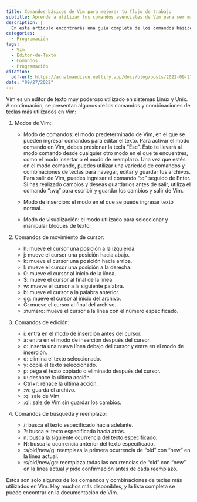 ```yaml
---
title: Comandos básicos de Vim para mejorar tu flujo de trabajo
subtitle: Aprende a utilizar los comandos esenciales de Vim para ser más productivo en tu programación.
description: |
  En este artículo encontrarás una guía completa de los comandos básicos de Vim, uno de los editores de texto más populares en el mundo de la programación. Desde cómo abrir y cerrar archivos, hasta cómo buscar y reemplazar texto, aprenderás a utilizar Vim para mejorar tu flujo de trabajo y ser más eficiente en tu programación.
categories:
  - Programación
tags:
  - Vim
  - Editor-de-Texto
  - Comandos
  - Programación
citation:
  pdf-url: https://achalmaedison.netlify.app/docs/blog/posts/2022-09-27-comandos-vim/index.pdf
date: "09/27/2022"
---
```


Vim es un editor de texto muy poderoso utilizado en sistemas Linux y Unix. A continuación, se presentan algunos de los comandos y combinaciones de teclas más utilizados en Vim:

1. Modos de Vim:

    - Modo de comandos: el modo predeterminado de Vim, en el que se pueden ingresar comandos para editar el texto. Para activar el modo comando en Vim, debes presionar la tecla "Esc". Esto te llevará al modo comando desde cualquier otro modo en el que te encuentres, como el modo insertar o el modo de reemplazo. Una vez que estés en el modo comando, puedes utilizar una variedad de comandos y combinaciones de teclas para navegar, editar y guardar tus archivos. Para salir de Vim, puedes ingresar el comando ":q" seguido de Enter. Si has realizado cambios y deseas guardarlos antes de salir, utiliza el comando ":wq" para escribir y guardar los cambios y salir de Vim.

    - Modo de inserción: el modo en el que se puede ingresar texto normal.
    - Modo de visualización: el modo utilizado para seleccionar y manipular bloques de texto.
2. Comandos de movimiento de cursor:

    - h: mueve el cursor una posición a la izquierda.
    - j: mueve el cursor una posición hacia abajo.
    - k: mueve el cursor una posición hacia arriba.
    - l: mueve el cursor una posición a la derecha.
    - 0: mueve el cursor al inicio de la línea.
    - $: mueve el cursor al final de la línea.
    - w: mueve el cursor a la siguiente palabra.
    - b: mueve el cursor a la palabra anterior.
    - gg: mueve el cursor al inicio del archivo.
    - G: mueve el cursor al final del archivo.
    - :numero: mueve el cursor a la línea con el número especificado.
3. Comandos de edición:

    - i: entra en el modo de inserción antes del cursor.
    - a: entra en el modo de inserción después del cursor.
    - o: inserta una nueva línea debajo del cursor y entra en el modo de inserción.
    - d: elimina el texto seleccionado.
    - y: copia el texto seleccionado.
    - p: pega el texto copiado o eliminado después del cursor.
    - u: deshace la última acción.
    - Ctrl+r: rehace la última acción.
    - :w: guarda el archivo.
    - :q: sale de Vim.
    - :q!: sale de Vim sin guardar los cambios.
4. Comandos de búsqueda y reemplazo:

    - /: busca el texto especificado hacia adelante.
    - ?: busca el texto especificado hacia atrás.
    - n: busca la siguiente ocurrencia del texto especificado.
    - N: busca la ocurrencia anterior del texto especificado.
    - :s/old/new/g: reemplaza la primera ocurrencia de "old" con "new" en la línea actual.
    - :s/old/new/gc: reemplaza todas las ocurrencias de "old" con "new" en la línea actual y pide confirmación antes de cada reemplazo.

Estos son solo algunos de los comandos y combinaciones de teclas más utilizados en Vim. Hay muchos más disponibles, y la lista completa se puede encontrar en la documentación de Vim.
